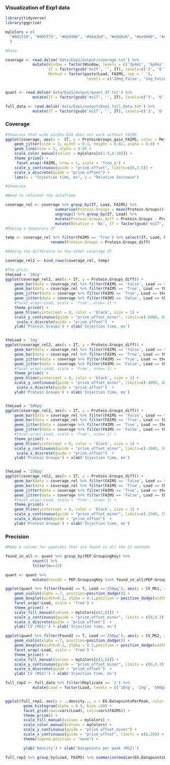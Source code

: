 ### Visualization of Exp1 data 

```r
library(tidyverse)
library(ggprism)

myColors = c(
  "#001219", "#005f73", "#0a9396", "#94d2bd", "#e9d8a6", "#ee9b00", "#ca6702", "#bb3e03", "#ae2012", "#9b2226"
  )
```


```r
#Data

coverage <- read.delim('data/Exp1/output/coverage.txt') %>% 
            mutate(Window = factor(Window, levels = c('3p4mz', '6p8mz', '13p6mz', '27p2mz')),
                   IT = factor(gsub('msIT', '', IT), levels=c('3', '6', '12', '24')),
                   Method = factor(paste(Load, FAIMS, sep = '_'), 
                                    levels = c('10ng_False', '1ng_False', '500pg_False', '250pg_False', '10ng_True', '1ng_True', '500pg_True', '250pg_True'))             )


quant <- read.delim('data/Exp1/output/quant_df.txt') %>% 
            mutate(IT = factor(gsub('msIT', '', IT), levels=c('3', '6', '12', '24')))

full_data <- read.delim('data/Exp1/output/Exp1_full_data.txt') %>% 
            mutate(IT = factor(gsub('msIT', '', IT), levels=c('3', '6', '12', '24')))
```


### Coverage
```r
#Showcase that wide window DIA does not work without FAIMS
ggplot(coverage, aes(x =  IT, y = ProteinGroups_gain_FAIMS, color = Method, group = Method))  +
    geom_jitter(size = 3, width = 0.1, height = 0.02, alpha = 0.6) +
    geom_line(size = 1, alpha = 0.8) +
    scale_color_manual(values = myColors[c(1:4,6:10)]) +
    theme_prism() +
     facet_wrap(~FAIMS, nrow = 1, scale = 'free_y') +
    scale_y_continuous(guide = "prism_offset", limits=c(0,3.5)) +
    scale_x_discrete(guide = "prism_offset") +
    labs(x = "Injection time, ms", y = "Relative Increase") 
```


```r
#Showcase 

#Need to reformat the dataframe 

coverage_rel <- coverage %>% group_by(IT, Load, FAIMS) %>% 
                      summarise(Protein.Groups = mean(Protein.Groups)) %>% 
                      ungroup() %>% group_by(IT, Load) %>% 
                      mutate(Protein.Groups_diff = Protein.Groups - Protein.Groups[FAIMS == 'False']) %>% 
                      mutate(Relative = 'No', IT = factor(gsub('msIT', '', IT), levels=c('3', '6', '12', '24')))
#Making a temporary df 

temp <- coverage_rel %>% filter(FAIMS == 'True') %>% select(IT, Load, FAIMS, Protein.Groups_diff) %>% mutate(Relative = 'Yes') %>%
                    rename(Protein.Groups = Protein.Groups_diff)

#Adding the difference to the other coverage df 

coverage_rel2 <- bind_rows(coverage_rel, temp)

#The plots
theLoad = '10ng'
ggplot(coverage_rel2, aes(x = IT, y = Protein.Groups_diff)) +
    geom_bar(data = coverage_rel %>% filter(FAIMS == 'False', Load == theLoad), stat='identity', aes(y=-Protein.Groups), fill =myColors[2], color = myColors[2], alpha= 0.6) +
    geom_bar(data = coverage_rel %>% filter(FAIMS == 'True', Load == theLoad), stat='identity', aes(y=Protein.Groups), fill =myColors[8], color = myColors[8], alpha= 0.6) +
    geom_jitter(data = coverage %>% filter(FAIMS == 'True', Load == theLoad), aes(y=Protein.Groups), color = myColors[8], size = 4, alpha= 0.8, height=300, width=0.1) +
    geom_jitter(data = coverage %>% filter(FAIMS == 'False', Load == theLoad), aes(y=-Protein.Groups), color = myColors[2], size = 4, alpha= 0.8, height=300, width=0.1) +
    #facet_wrap(~Load, scale = 'free', nrow= 1) +
    theme_prism() +
    geom_hline(yintercept = 0, color = 'black', size = 1) + 
    scale_y_continuous(guide = "prism_offset_minor", limits=c(-6000, 6000)) +
     scale_x_discrete(guide = "prism_offset")  +
    ylab('Protein Groups') + xlab('Injection time, ms')


theLoad = '1ng'
ggplot(coverage_rel2, aes(x = IT, y = Protein.Groups_diff)) +
    geom_bar(data = coverage_rel %>% filter(FAIMS == 'False', Load == theLoad), stat='identity', aes(y=-Protein.Groups), fill =myColors[2], color = myColors[2], alpha= 0.6) +
    geom_bar(data = coverage_rel %>% filter(FAIMS == 'True', Load == theLoad), stat='identity', aes(y=Protein.Groups), fill =myColors[8], color = myColors[8], alpha= 0.6) +
    geom_jitter(data = coverage %>% filter(FAIMS == 'True', Load == theLoad), aes(y=Protein.Groups), color = myColors[8], size = 4, alpha= 0.8, height=100, width=0.1) +
    geom_jitter(data = coverage %>% filter(FAIMS == 'False', Load == theLoad), aes(y=-Protein.Groups), color = myColors[2], size = 4, alpha= 0.8, height=100, width=0.1) +
    #facet_wrap(~Load, scale = 'free', nrow= 1) +
    theme_prism() +
    geom_hline(yintercept = 0, color = 'black', size = 1) + 
    scale_y_continuous(guide = "prism_offset_minor", limits=c(-4000, 4000))  +
     scale_x_discrete(guide = "prism_offset")  +
    ylab('Protein Groups') + xlab('Injection time, ms')


theLoad = '500pg'
ggplot(coverage_rel2, aes(x = IT, y = Protein.Groups_diff)) +
    geom_bar(data = coverage_rel %>% filter(FAIMS == 'False', Load == theLoad), stat='identity', aes(y=-Protein.Groups), fill =myColors[2], color = myColors[2], alpha= 0.6) +
    geom_bar(data = coverage_rel %>% filter(FAIMS == 'True', Load == theLoad), stat='identity', aes(y=Protein.Groups), fill =myColors[8], color = myColors[8], alpha= 0.6) +
    geom_jitter(data = coverage %>% filter(FAIMS == 'True', Load == theLoad), aes(y=Protein.Groups), color = myColors[8], size = 4, alpha= 0.8, height=100, width=0.1) +
    geom_jitter(data = coverage %>% filter(FAIMS == 'False', Load == theLoad), aes(y=-Protein.Groups), color = myColors[2], size = 4, alpha= 0.8, height=100, width=0.1) +
    #facet_wrap(~Load, scale = 'free', nrow= 1) +
    theme_prism() +
    geom_hline(yintercept = 0, color = 'black', size = 1) + 
    scale_y_continuous(guide = "prism_offset_minor", limits=c(-3000, 3000))  +
     scale_x_discrete(guide = "prism_offset")  +
    ylab('Protein Groups') + xlab('Injection time, ms')


theLoad = '250pg'
ggplot(coverage_rel2, aes(x = IT, y = Protein.Groups_diff)) +
    geom_bar(data = coverage_rel %>% filter(FAIMS == 'False', Load == theLoad), stat='identity', aes(y=-Protein.Groups), fill =myColors[2], color = myColors[2], alpha= 0.6) +
    geom_bar(data = coverage_rel %>% filter(FAIMS == 'True', Load == theLoad), stat='identity', aes(y=Protein.Groups), fill =myColors[8], color = myColors[8], alpha= 0.6) +
    geom_jitter(data = coverage %>% filter(FAIMS == 'True', Load == theLoad), aes(y=Protein.Groups), color = myColors[8], size = 4, alpha= 0.8, height=100, width=0.1) +
    geom_jitter(data = coverage %>% filter(FAIMS == 'False', Load == theLoad), aes(y=-Protein.Groups), color = myColors[2], size = 4, alpha= 0.8, height=100, width=0.1) +
    #facet_wrap(~Load, scale = 'free', nrow= 1) +
    theme_prism() +
    geom_hline(yintercept = 0, color = 'black', size = 1) + 
    scale_y_continuous(guide = "prism_offset_minor", limits=c(-2500, 2500)) +
    scale_x_discrete(guide = "prism_offset")  +
    ylab('Protein Groups') + xlab('Injection time, ms')

```

### Precision

```r
#Make a column for peptides that are found in all the 32 methods

found_in_all <- quant %>% group_by(PEP.GroupingKey) %>% 
            count() %>% 
            filter(n==32)

quant <- quant %>% 
            mutate(Found2 = PEP.GroupingKey %in% found_in_all$PEP.GroupingKey) 

ggplot(quant %>% filter(Found2 == T, Load =='250pg'), aes(y = CV_MS1, x = IT, fill = FAIMS)) + 
    geom_violin(alpha =.7, position=position_dodge()) +
    geom_boxplot(width=0.2, alpha = 0.1,position = position_dodge(width =0.9)) +
    facet_wrap(~Load, scale = 'free') +
    theme_prism() +
    scale_fill_manual(values = myColors[c(2,8)]) +
    scale_y_continuous(guide = "prism_offset_minor", limits = c(0,0.3) ) +
    scale_x_discrete(guide = "prism_offset")  + 
    ylab('CV (MS1)') + xlab('Injection time, ms')

ggplot(quant %>% filter(Found2 == T, Load =='250pg'), aes(y = CV_MS2, x = IT, fill = FAIMS)) + 
    geom_violin(alpha =.7, position=position_dodge()) +
    geom_boxplot(width=0.2, alpha = 0.1,position = position_dodge(width =0.9)) +
    facet_wrap(~Load, scale = 'free') +
    theme_prism() +
    scale_fill_manual(values = myColors[c(2,8)]) +
    scale_y_continuous(guide = "prism_offset_minor", limits = c(0,0.3) ) +
    scale_x_discrete(guide = "prism_offset")  + 
    ylab('CV (MS2)') + xlab('Injection time, ms')
```

```r
full_rep2 <- full_data %>% filter(Replicate == '2') %>% 
            mutate(Load = factor(Load, levels = c('10ng', '1ng', '500pg', '250pg')))


ggplot(full_rep2, aes(y = ..density.., x = EG.DatapointsPerPeak, color = Load, fill = Load))  +
        geom_histogram(alpha = 0.5, bins =20) + 
        facet_grid(rows=vars(Load), cols=vars(FAIMS)) +
        theme_prism() +
        scale_fill_manual(values = myColors) +
        scale_color_manual(values = myColors) +
        scale_y_continuous(guide = "prism_offset_minor") +
        scale_x_continuous(guide = "prism_offset", limits = c(0,20)) +
        theme(legend.position = "none") +

        ylab('Density') + xlab('Datapoints per peak (MS2)')

full_rep2 %>% group_by(Load, FAIMS) %>% summarise(median(EG.DatapointsPerPeak))
```
